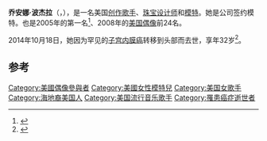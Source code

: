 {{Infobox musical artist
| name = 乔安娜·波杰拉
| image =
| caption =
| background = 歌手
| birth_name =
| birth_date = {{Birth date|1982|5|29}}
| birth_place =
| death_date = {{Death date and age|2014|10|18|1982|05|29}}
| death_place = 
| origin = [[美国|美国]][[纽约州|纽约州]]{{le|牡蛎湾|Oyster Bay Cove, New York}}
| genre =
| occupation = [[歌手|歌手]]、[[声乐家|声乐家]]
| years_active = 2008–2014
| label =
| website = {{URL|http://www.joanneborgella.com}}
}}
'''乔安娜·波杰拉'''（{{lang-en|Joanne Borgella}}，{{bd|1982年|5月29日|2014年|10月18日|catIdx=Borgella}}），是一名美国[[创作歌手|创作歌手]]、[[珠寶設計師|珠宝设计师]]和[[模特|模特]]。她是{{le|威廉敏娜模特|Wilhelmina Models}}公司签约模特。也是2005年{{le|莫妮可秀|Mo'Nique's Fat Chance}}的第一名<ref name="Schapiro">{{cite news|url=http://www.nydailynews.com/entertainment/tv/2008/02/17/2008-02-17_plussized_american_idol_ambitions-2.html|title=Plus-sized 'American Idol' ambitions|last=Schapiro|first=Rich|date=17 February 2008|work=[[Daily_News_(New_York)|Daily News]]|accessdate=2 October 2010|archive-date=2008-05-17|archive-url=https://web.archive.org/web/20080517031457/http://www.nydailynews.com/entertainment/tv/2008/02/17/2008-02-17_plussized_american_idol_ambitions-2.html|dead-url=no}}</ref>、2008年的[[美国偶像|美国偶像]]前24名。

2014年10月18日，她因为罕见的[[子宫内膜癌|子宫内膜癌]]转移到头部而去世，享年32岁<ref name="Death">{{cite web |url=http://dailyvenusdiva.com/2014/10/18/american-idol-contestant-plus-size-model-joanne-borgella-dies-32/ |title='American Idol' Alum & Plus Size Model Joanne Borgella Dies At 32 |author=Editor-In-Chief, Stephanie Penn |work=DailyVenusDiva.com |deadurl=yes |archiveurl=https://web.archive.org/web/20141019213754/http://dailyvenusdiva.com/2014/10/18/american-idol-contestant-plus-size-model-joanne-borgella-dies-32/ |archivedate=2014-10-19 |accessdate=2016-02-26 }}</ref>。

==参考==
{{reflist}}

{{DEFAULTSORT:Borgella, Joanne}}

[[Category:美國偶像參與者|Category:美國偶像參與者]]
[[Category:美國女性模特兒|Category:美國女性模特兒]]
[[Category:美国女歌手|Category:美国女歌手]]
[[Category:海地裔美国人|Category:海地裔美国人]]
[[Category:美国流行音乐歌手|Category:美国流行音乐歌手]]
[[Category:罹患癌症逝世者|Category:罹患癌症逝世者]]